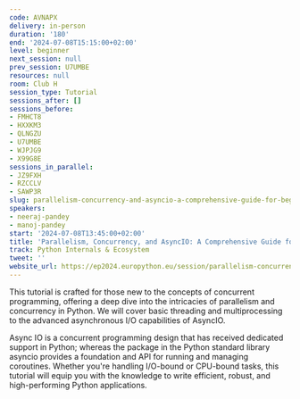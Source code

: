 ```yaml
---
code: AVNAPX
delivery: in-person
duration: '180'
end: '2024-07-08T15:15:00+02:00'
level: beginner
next_session: null
prev_session: U7UMBE
resources: null
room: Club H
session_type: Tutorial
sessions_after: []
sessions_before:
- FMHCT8
- HXXKM3
- QLNGZU
- U7UMBE
- WJPJG9
- X99G8E
sessions_in_parallel:
- JZ9FXH
- RZCCLV
- SAWP3R
slug: parallelism-concurrency-and-asyncio-a-comprehensive-guide-for-beginners
speakers:
- neeraj-pandey
- manoj-pandey
start: '2024-07-08T13:45:00+02:00'
title: 'Parallelism, Concurrency, and AsyncIO: A Comprehensive Guide for Beginners'
track: Python Internals & Ecosystem
tweet: ''
website_url: https://ep2024.europython.eu/session/parallelism-concurrency-and-asyncio-a-comprehensive-guide-for-beginners
---
```


This tutorial is crafted for those new to the concepts of concurrent programming, offering a deep dive into the intricacies of parallelism and concurrency in Python. We will cover basic threading and multiprocessing to the advanced asynchronous I/O capabilities of AsyncIO.

Async IO is a concurrent programming design that has received dedicated support in Python; whereas the package in the Python standard library asyncio provides a foundation and API for running and managing coroutines. Whether you're handling I/O-bound or CPU-bound tasks, this tutorial will equip you with the knowledge to write efficient, robust, and high-performing Python applications.
